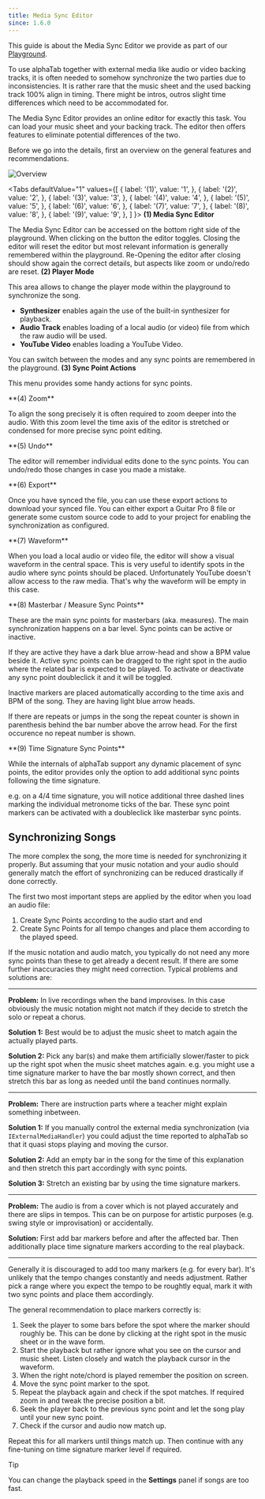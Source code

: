 ```yaml
--- 
title: Media Sync Editor
since: 1.6.0
---
```


<SinceBadge since="1.6.0" />

This guide is about the Media Sync Editor we provide as part of our [Playground](/docs/playground/playground.mdx).

To use alphaTab together with external media like audio or video backing tracks, it is often needed to somehow synchronize the two parties due to inconsistencies. 
It is rather rare that the music sheet and the used backing track 100% align in timing. There might be intros, outros slight time differences which need to be accommodated for. 

The Media Sync Editor provides an online editor for exactly this task. You can load your music sheet and your backing track. The editor then offers features to eliminate potential
differences of the two. 

Before we go into the details, first an overview on the general features and recommendations.

<img src="/img/guides/media-sync-editor/overview.png" alt="Overview" />



<Tabs
  defaultValue="1"
  values={[
    { label: '(1)', value: '1', },
    { label: '(2)', value: '2', },
    { label: '(3)', value: '3', },
    { label: '(4)', value: '4', },
    { label: '(5)', value: '5', },
    { label: '(6)', value: '6', },
    { label: '(7)', value: '7', },
    { label: '(8)', value: '8', },
    { label: '(9)', value: '9', },
  ]
}>
<TabItem value="1">
**(1) Media Sync Editor**

The Media Sync Editor can be accessed on the bottom right side of the playground. When clicking on the button the editor toggles.
Closing the editor will reset the editor but most relevant information is generally remembered within the playground. Re-Opening
the editor after closing should show again the correct details, but aspects like zoom or undo/redo are reset. 
</TabItem>
<TabItem value="2">
**(2) Player Mode**

This area allows to change the player mode within the playground to synchronize the song. 

* **Synthesizer** enables again the use of the built-in synthesizer for playback. 
* **Audio Track** enables loading of a local audio (or video) file from which the raw audio will be used. 
* **YouTube Video** enables loading a YouTube Video. 

You can switch between the modes and any sync points are remembered in the playground.
</TabItem>
<TabItem value="3">
**(3) Sync Point Actions**

This menu provides some handy actions for sync points. 

</TabItem>
<TabItem value="4">
**(4) Zoom**

To align the song precisely it is often required to zoom deeper into the audio. With this zoom level the time axis
of the editor is stretched or condensed for more precise sync point editing. 

</TabItem>
<TabItem value="5">
**(5) Undo**

The editor will remember individual edits done to the sync points. You can undo/redo those changes in case you made a mistake. 

</TabItem>
<TabItem value="6">
**(6) Export**

Once you have synced the file, you can use these export actions to download your synced file. You can either export
a Guitar Pro 8 file or generate some custom source code to add to your project for enabling the synchronization as configured. 

</TabItem>
<TabItem value="7">
**(7) Waveform**

When you load a local audio or video file, the editor will show a visual waveform in the central space. This is very useful to identify 
spots in the audio where sync points should be placed. Unfortunately YouTube doesn't allow access to the raw media. That's why the waveform will be empty in this case. 

</TabItem>
<TabItem value="8">
**(8) Masterbar / Measure Sync Points**

These are the main sync points for masterbars (aka. measures). The main synchronization happens on a bar level. Sync points can be active or inactive. 

If they are active they have a dark blue arrow-head and show a BPM value beside it. Active sync points can be dragged to the right spot in the audio where the related bar is expected to be played.
To activate or deactivate any sync point doubleclick it and it will be toggled. 

Inactive markers are placed automatically according to the time axis and BPM of the song. They are having light blue arrow heads.

If there are repeats or jumps in the song the repeat counter is shown in parenthesis behind the bar number above the arrow head. For the first occurence no repeat number is shown. 

</TabItem>
<TabItem value="9">
**(9) Time Signature Sync Points**

While the internals of alphaTab support any dynamic placement of sync points, the editor provides only the option to add additional sync points following the time signature. 

e.g. on a 4/4 time signature, you will notice additional three dashed lines marking the individual metronome ticks of the bar. These sync point markers can be activated with a doubleclick like masterbar sync points.
</TabItem>
</Tabs>


## Synchronizing Songs

The more complex the song, the more time is needed for synchronizing it properly. But assuming that your music notation and your audio should generally match the effort of synchronizing can be reduced
drastically if done correctly.

The first two most important steps are applied by the editor when you load an audio file:

1. Create Sync Points according to the audio start and end
2. Create Sync Points for all tempo changes and place them according to the played speed. 

If the music notation and audio match, you typically do not need any more sync points than these to get already a decent result. If there are some further inaccuracies they might need correction. Typical problems and solutions are: 

---

**Problem:** In live recordings when the band improvises.  In this case obviously the music notation might not match if they decide to stretch the solo or repeat a chorus.

**Solution 1:** Best would be to adjust the music sheet to match again the actually played parts.

**Solution 2:** Pick any bar(s) and make them artificially slower/faster to pick up the right spot when the music sheet matches again. e.g. you might use a time signature marker to have the bar mostly shown correct, and then stretch this bar as long as needed until the band continues normally.

---

**Problem:** There are instruction parts where a teacher might explain something inbetween. 

**Solution 1:** If you manually control the external media synchronization (via `IExternalMediaHandler`) you could adjust the time reported to alphaTab so that it quasi stops playing and moving the cursor. 

**Solution 2:** Add an empty bar in the song for the time of this explanation and then stretch this part accordingly with sync points. 

**Solution 3:** Stretch an existing bar by using the time signature markers. 

---

**Problem:** The audio is from a cover which is not played accurately and there are slips in tempos. This can be on purpose for artistic purposes (e.g. swing style or improvisation) or accidentally. 

**Solution:** First add bar markers before and after the affected bar. Then additionally place time signature markers according to the real playback. 

---

Generally it is discouraged to add too many markers (e.g. for every bar). It's unlikely that the tempo changes constantly and needs adjustment. Rather pick a range where you expect the tempo to be roughtly equal, 
mark it with two sync points and place them accordingly. 

The general recommendation to place markers correctly is: 

1. Seek the player to some bars before the spot where the marker should roughly be. This can be done by clicking at the right spot in the music sheet or in the wave form. 
2. Start the playback but rather ignore what you see on the cursor and music sheet. Listen closely and watch the playback cursor in the waveform. 
3. When the right note/chord is played remember the position on screen.
4. Move the sync point marker to the spot. 
5. Repeat the playback again and check if the spot matches. If required zoom in and tweak the precise position a bit. 
6. Seek the player back to the previous sync point and let the song play until your new sync point. 
7. Check if the cursor and audio now match up.

Repeat this for all markers until things match up. Then continue with any fine-tuning on time signature marker level if required. 

> [!TIP]
> You can change the playback speed in the **Settings** panel if songs are too fast.